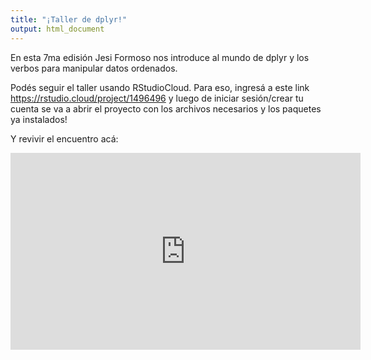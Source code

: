 ```yaml
---
title: "¡Taller de dplyr!"
output: html_document
---
```


En esta 7ma edisión Jesi Formoso nos introduce al mundo de dplyr y los verbos para manipular datos ordenados. 

Podés seguir el taller usando RStudioCloud. Para eso, ingresá a este link [https://rstudio.cloud/project/1496496](https://rstudio.cloud/project/1496496) y luego de iniciar sesión/crear tu cuenta se va a abrir el proyecto con los archivos necesarios y los paquetes ya instalados!

Y revivir el encuentro acá:

<iframe width="560" height="315" src="https://www.youtube-nocookie.com/embed/FefLBPTTHzw" frameborder="0" allow="accelerometer; autoplay; clipboard-write; encrypted-media; gyroscope; picture-in-picture" allowfullscreen></iframe>